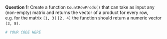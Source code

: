 **Question 1:** Create a function `CountRowProds()` that can take as input any (non-empty) matrix and returns the vector of a product for every row, e.g. for the matrix
`[1, 3]`
`[2, 4]`
the function should return a numeric vector `(3, 8)`.

```r
# YOUR CODE HERE
```